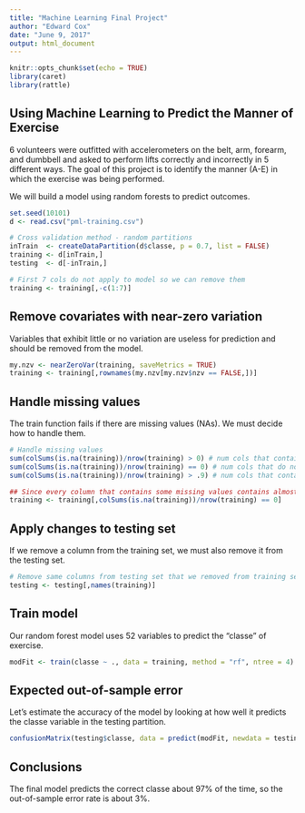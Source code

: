 ---
title: "Machine Learning Final Project"
author: "Edward Cox"
date: "June 9, 2017"
output: html_document
---

```{r setup, include=FALSE}
knitr::opts_chunk$set(echo = TRUE)
library(caret)
library(rattle)
```

## Using Machine Learning to Predict the Manner of Exercise

6 volunteers were outfitted with accelerometers on the belt, arm, forearm, and dumbbell and asked to perform lifts correctly and incorrectly in 5 different ways.  The goal of this project is to identify the manner (A-E) in which the exercise was being performed.

We will build a model using random forests to predict outcomes.

```{r data}
set.seed(10101)
d <- read.csv("pml-training.csv")

# Cross validation method - random partitions
inTrain  <- createDataPartition(d$classe, p = 0.7, list = FALSE)
training <- d[inTrain,]
testing  <- d[-inTrain,]

# First 7 cols do not apply to model so we can remove them
training <- training[,-c(1:7)]
```

## Remove covariates with near-zero variation

Variables that exhibit little or no variation are useless for prediction and should be removed from the model.

```{r remove_near_zero}
my.nzv <- nearZeroVar(training, saveMetrics = TRUE)
training <- training[,rownames(my.nzv[my.nzv$nzv == FALSE,])]
```

## Handle missing values

The train function fails if there are missing values (NAs).  We must decide how to handle them.

```{r handle_NAs}
# Handle missing values
sum(colSums(is.na(training))/nrow(training) > 0) # num cols that contain missing values
sum(colSums(is.na(training))/nrow(training) == 0) # num cols that do not contain missing values
sum(colSums(is.na(training))/nrow(training) > .9) # num cols that contain more than 90% missing values

## Since every column that contains some missing values contains almost no data, remove these columns
training <- training[,colSums(is.na(training))/nrow(training) == 0]
```

## Apply changes to testing set

If we remove a column from the training set, we must also remove it from the testing set.

```{r update_testing}
# Remove same columns from testing set that we removed from training set
testing <- testing[,names(training)]
```

## Train model

Our random forest model uses 52 variables to predict the "classe" of exercise.

```{r train_model}
modFit <- train(classe ~ ., data = training, method = "rf", ntree = 4)
```

## Expected out-of-sample error

Let's estimate the accuracy of the model by looking at how well it predicts the classe variable in the testing partition.

```{r confusion}
confusionMatrix(testing$classe, data = predict(modFit, newdata = testing))
```

## Conclusions

The final model predicts the correct classe about 97% of the time, so the out-of-sample error rate is about 3%.